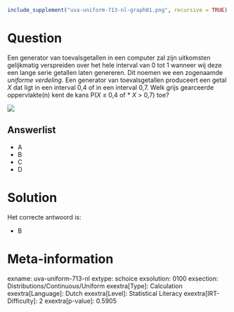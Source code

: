 ```r
include_supplement("uva-uniform-713-nl-graph01.png", recursive = TRUE)
```

Question
========

Een generator van toevalsgetallen in een computer zal zijn uitkomsten
gelijkmatig verspreiden over het hele interval van 0 tot 1 wanneer wij
deze een lange serie getallen laten genereren. Dit noemen we een
zogenaamde *uniforme verdeling*. Een generator van toevalsgetallen
produceert een getal *X* dat ligt in een interval 0,4 of in een interval
0,7. Welk grijs gearceerde oppervlakte(n) kent de kans P(*X* ≤ 0,4 of
* *X* \> 0,7) toe?


![](uva-uniform-713-nl-graph01.png)

Answerlist
----------

* A
* B
* C
* D

Solution
========

Het correcte antwoord is: 

* B

Meta-information
================
exname: uva-uniform-713-nl
extype: schoice
exsolution: 0100
exsection: Distributions/Continuous/Uniform
exextra[Type]: Calculation
exextra[Language]: Dutch
exextra[Level]: Statistical Literacy
exextra[IRT-Difficulty]: 2
exextra[p-value]: 0.5905
